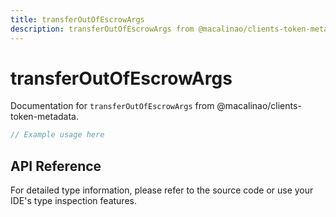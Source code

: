 ```yaml
---
title: transferOutOfEscrowArgs
description: transferOutOfEscrowArgs from @macalinao/clients-token-metadata
---
```


# transferOutOfEscrowArgs

Documentation for `transferOutOfEscrowArgs` from @macalinao/clients-token-metadata.

```typescript
// Example usage here
```

## API Reference

For detailed type information, please refer to the source code or use your IDE's type inspection features.
